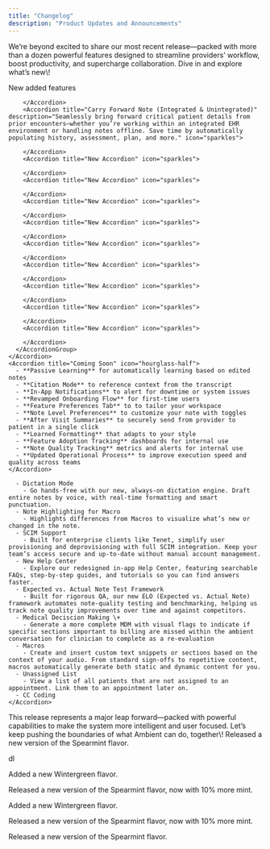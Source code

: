 ```yaml
---
title: "Changelog"
description: "Product Updates and Announcements"
---
```


<Update label="June 30th, 2025">
  We’re beyond excited to share our most recent release—packed with more than a dozen powerful features designed to streamline providers’ workflow, boost productivity, and supercharge collaboration. Dive in and explore what’s new\!

  New added features

  <AccordionGroup>
    <Accordion title="New Added Features" icon="sparkles">
      <AccordionGroup>
        <Accordion title="AI Copilot" description="Meet your AI sidekick—Copilot can suggest differential diagnoses, flag potential coding issues, or draft patient instructions in seconds. Think of it as your digital clinical assistant." icon="sparkles">
          
        </Accordion>
        <Accordion title="Carry Forward Note (Integrated & Unintegrated)" description="Seamlessly bring forward critical patient details from prior encounters—whether you’re working within an integrated EHR environment or handling notes offline. Save time by automatically populating history, assessment, plan, and more." icon="sparkles">
          
        </Accordion>
        <Accordion title="New Accordion" icon="sparkles">

        </Accordion>
        <Accordion title="New Accordion" icon="sparkles">

        </Accordion>
        <Accordion title="New Accordion" icon="sparkles">

        </Accordion>
        <Accordion title="New Accordion" icon="sparkles">

        </Accordion>
        <Accordion title="New Accordion" icon="sparkles">  

        </Accordion>
        <Accordion title="New Accordion" icon="sparkles">

        </Accordion>
        <Accordion title="New Accordion" icon="sparkles">

        </Accordion>
        <Accordion title="New Accordion" icon="sparkles">

        </Accordion>
        <Accordion title="New Accordion" icon="sparkles">        
          
        </Accordion>
      </AccordionGroup>
    </Accordion>
    <Accordion title="Coming Soon" icon="hourglass-half">
      - **Passive Learning** for automatically learning based on edited notes
      - **Citation Mode** to reference context from the transcript
      - **In-App Notifications** to alert for downtime or system issues
      - **Revamped Onboarding Flow** for first-time users
      - **Feature Preferences Tab** to to tailor your workspace
      - **Note Level Preferences** to customize your note with toggles
      - **After Visit Summaries** to securely send from provider to patient in a single click
      - **Learned Formatting** that adapts to your style
      - **Feature Adoption Tracking** dashboards for internal use
      - **Note Quality Tracking** metrics and alerts for internal use
      - **Updated Operational Process** to improve execution speed and quality across teams
    </Accordion>
  </AccordionGroup>
  <AccordionGroup>
    <Accordion title="New Accordion" icon="sparkles">
      

      - Dictation Mode
        - Go hands-free with our new, always-on dictation engine. Draft entire notes by voice, with real-time formatting and smart punctuation.
      - Note Highlighting for Macro
        - Highlights differences from Macros to visualize what’s new or changed in the note.
      - SCIM Support
        - Built for enterprise clients like Tenet, simplify user provisioning and deprovisioning with full SCIM integration. Keep your team’s access secure and up-to-date without manual account management.
      - New Help Center
        - Explore our redesigned in-app Help Center, featuring searchable FAQs, step-by-step guides, and tutorials so you can find answers faster.
      - Expected vs. Actual Note Test Framework
        - Built for rigorous QA, our new ELO (Expected vs. Actual Note) framework automates note-quality testing and benchmarking, helping us track note quality improvements over time and against competitors.
      - Medical Deciscion Making \+
        - Generate a more complete MDM with visual flags to indicate if specific sections important to billing are missed within the ambient conversation for clinician to complete as a re-evaluation
      - Macros
        - Create and insert custom text snippets or sections based on the context of your audio. From standard sign-offs to repetitive content, macros automatically generate both static and dynamic content for you.
      - Unassigned List
        - View a list of all patients that are not assigned to an appointment. Link them to an appointment later on.
      - CC Coding
    </Accordion>
  </AccordionGroup>
  This release represents a major leap forward—packed with powerful capabilities to make the system more intelligent and user focused. Let’s keep pushing the boundaries of what Ambient can do, together\!
</Update>

<Update label="July 14th, 2025" description="v0.0.09">
  Released a new version of the Spearmint flavor.

  dl
</Update>

<Update label="July 28th, 2025" description="v0.0.10">
  Added a new Wintergreen flavor.

  Released a new version of the Spearmint flavor, now with 10% more mint.
</Update>

<Update label="August 11th, 2025" description="v0.0.10">
  Added a new Wintergreen flavor.

  Released a new version of the Spearmint flavor, now with 10% more mint.
</Update>

<Update label="August 25th, 2025" description="v0.0.09">
  Released a new version of the Spearmint flavor.
</Update>